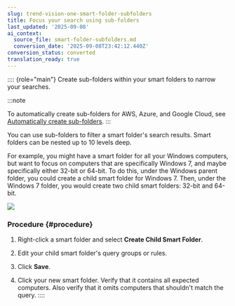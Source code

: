 ```yaml
---
slug: trend-vision-one-smart-folder-subfolders
title: Focus your search using sub-folders
last_updated: '2025-09-08'
ai_context:
  source_file: smart-folder-subfolders.md
  conversion_date: '2025-09-08T23:42:12.440Z'
conversion_status: converted
translation_ready: true
---
```


:::: {role="main"}
Create sub-folders within your smart folders to narrow your searches.

:::note

To automatically create sub-folders for AWS, Azure, and Google Cloud, see [Automatically create sub-folders](automatically-create-subfolders.mdx).
:::

You can use sub-folders to filter a smart folder's search results. Smart folders can be nested up to 10 levels deep.

For example, you might have a smart folder for all your Windows computers, but want to focus on computers that are specifically Windows 7, and maybe specifically either 32-bit or 64-bit. To do this, under the Windows parent folder, you could create a child smart folder for Windows 7. Then, under the Windows 7 folder, you would create two child smart folders: 32-bit and 64-bit.

![](/images/child-smart-folders=cb0a16b8-f5ef-4066-ace5-2025e770bb15.webp)

### Procedure {#procedure}

1.  Right-click a smart folder and select **Create Child Smart Folder**.

2.  Edit your child smart folder's query groups or rules.

3.  Click **Save**.

4.  Click your new smart folder. Verify that it contains all expected computers. Also verify that it omits computers that shouldn't match the query.
::::
